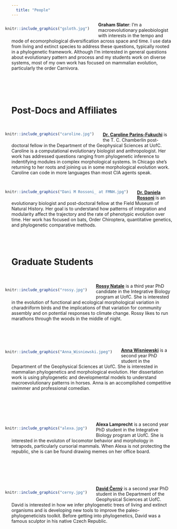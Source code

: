 ```yaml
---
  title: "People"
---
```

<div style= "float:left;position: relative; right: 20px;  top: 0px;">
```r

knitr::include_graphics("gsloth.jpg") 

```
</div>

__Graham Slater__: I'm a macroevolutionary paleobiologist with interests in the tempo and mode of ecomorphological diversification across space and time. I use data from living and extinct species to address these questions, typically rooted in a phylogenetic framework. Although I'm interested in general questions about evolutionary pattern and process and my students work on diverse systems, most of my own work has focused on mammalian evolution, particularly the order Carnivora.  
<br/><br/><br/><br/>

# Post-Docs and Affiliates
<br/>
<div style= "float:left;position: relative; right: 20px;  top: 0px;">
```r

knitr::include_graphics("caroline.jpg") 

```
</div>

[__Dr. Caroline Parins-Fukuchi__](https://carolinetomo.github.io) is the T. C. Chamberlin post-doctoral fellow in the Department of the Geophysical Sciences at UofC. Caroline is a computational evolutionary biologist and anthropologist. Her work has addressed questions ranging from phylogenetic inference to indentifying  modules in complex morphological systems. In Chicago she's returning to her roots and joining us in some morphological evolution work. Caroline can code in more languages than most CIA agents speak. <br/>

<br/>
<div style= "float:left;position: relative; right: 20px;  top: 0px;">
```r

knitr::include_graphics("Dani M Rossoni_ at FMNH.jpg") 

```
</div>

[__Dr. Daniela Rossoni__](https://danielamunhozrossoni.weebly.com/) is an evolutionary biologist and post-doctoral fellow at the Field Museum of Natural History. Her goal is to understand how patterns of integration and modularity affect the trajectory and the rate of phenotypic evolution over time. Her work has focused on bats, Order Chiroptera, quantitative genetics, and phylogenetic comparative methods. 
<br/><br/><br/><br/>


# Graduate Students
<br/>

<div style= "float:left;position: relative; right: 20px; top: 0px;">
```r

knitr::include_graphics("rossy.jpg") 

```
</div>
[__Rossy Natale__](https://rossynnatale.github.io/personal_site/index.html) is a third year PhD candidate in the Integrative Biology program at UofC. She is interested in the evolution of functional and ecological morphological variation in charadriiform birds and the implications of that variation for community assembly and on potential responses to climate change. Rossy likes to run marathons through the woods in the middle of night.  
<br/><br/><br/><br/>

<div style= "float:left;position: relative; right: 20px; top: -7px;">
```r

knitr::include_graphics("Anna_Wisniewski.jpeg") 

```
</div>
[__Anna Wisniewski__](https://wisniewskianna.github.io) is a second year PhD student in the Department of the Geophysical Sciences at UofC. She is interested in mammalian phylogenetics and morphological evolution. Her dissertation work is using phylogenetic and developmental models to understand macroevolutionary patterns in horses. Anna is an accomplished competitive swimmer and professional comedian.

<br/><br/><br/><br/>
 
<div style= "float:left;position: relative; right: 20px; top: 0px;">
```r

knitr::include_graphics("alexa.jpg") 

```
</div>

__Alexa Lamprecht__ is a second year PhD student in the Integrative Biology program at UofC. She is interested in the evoluton of locomotor behavior and morphology in tetrapods, particularly cursorial mammals. When Alexa is not protecting the republic, she is can be found drawing memes on her office board.
<br/><br/><br/><br/><br/><br/>
 
<div style= "float:left;position: relative; right: 20px; top: 0px;">
```r

knitr::include_graphics("cerny.jpg") 

```
</div>


[__David Černý__](https://davidcerny.github.io/#hero) is a second year PhD student in the Department of the Geophysical Sciences at UofC. David is interested in how we infer phylogenetic trees of living and extinct organisms and is developing new tools to improve the paleo-phylogeneticists toolkit. Before getting into phylogenetics, David was a famous sculptor in his native Czech Republic.<br/> 

